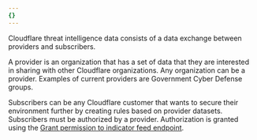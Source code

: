 ```yaml
---
{}
---
```



Cloudflare threat intelligence data consists of a data exchange between providers and subscribers.

A provider is an organization that has a set of data that they are interested in sharing with other Cloudflare organizations. Any organization can be a provider. Examples of current providers are Government Cyber Defense groups.

Subscribers can be any Cloudflare customer that wants to secure their environment further by creating rules based on provider datasets. Subscribers must be authorized by a provider. Authorization is granted using the [Grant permission to indicator feed endpoint](/api/operations/custom-indicator-feeds-add-permission).
